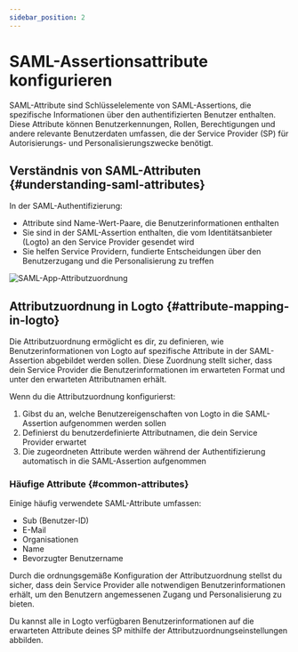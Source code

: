 ```yaml
---
sidebar_position: 2
---
```



# SAML-Assertionsattribute konfigurieren

SAML-Attribute sind Schlüsselelemente von SAML-Assertions, die spezifische Informationen über den authentifizierten Benutzer enthalten. Diese Attribute können Benutzerkennungen, Rollen, Berechtigungen und andere relevante Benutzerdaten umfassen, die der Service Provider (SP) für Autorisierungs- und Personalisierungszwecke benötigt.

## Verständnis von SAML-Attributen \{#understanding-saml-attributes}

In der SAML-Authentifizierung:

- Attribute sind Name-Wert-Paare, die Benutzerinformationen enthalten
- Sie sind in der SAML-Assertion enthalten, die vom Identitätsanbieter (Logto) an den Service Provider gesendet wird
- Sie helfen Service Providern, fundierte Entscheidungen über den Benutzerzugang und die Personalisierung zu treffen

<img src={attributeMappingImage} alt="SAML-App-Attributzuordnung" />

## Attributzuordnung in Logto \{#attribute-mapping-in-logto}

Die Attributzuordnung ermöglicht es dir, zu definieren, wie Benutzerinformationen von Logto auf spezifische Attribute in der SAML-Assertion abgebildet werden sollen. Diese Zuordnung stellt sicher, dass dein Service Provider die Benutzerinformationen im erwarteten Format und unter den erwarteten Attributnamen erhält.

Wenn du die Attributzuordnung konfigurierst:

1. Gibst du an, welche Benutzereigenschaften von Logto in die SAML-Assertion aufgenommen werden sollen
2. Definierst du benutzerdefinierte Attributnamen, die dein Service Provider erwartet
3. Die zugeordneten Attribute werden während der Authentifizierung automatisch in die SAML-Assertion aufgenommen

### Häufige Attribute \{#common-attributes}

Einige häufig verwendete SAML-Attribute umfassen:

- Sub (Benutzer-ID)
- E-Mail
- Organisationen
- Name
- Bevorzugter Benutzername

Durch die ordnungsgemäße Konfiguration der Attributzuordnung stellst du sicher, dass dein Service Provider alle notwendigen Benutzerinformationen erhält, um den Benutzern angemessenen Zugang und Personalisierung zu bieten.

Du kannst alle in Logto verfügbaren Benutzerinformationen auf die erwarteten Attribute deines SP mithilfe der Attributzuordnungseinstellungen abbilden.
